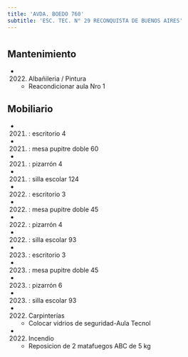```yaml
---
title: 'AVDA. BOEDO 760'
subtitle: 'ESC. TEC. N° 29 RECONQUISTA DE BUENOS AIRES'
---
```


#


## Mantenimiento

*  (2022) Albañileria / Pintura 
    + Reacondicionar aula Nro 1


## Mobiliario

*  (2021) : escritorio 4 

*  (2021) : mesa pupitre doble 60 

*  (2021) : pizarrón 4 

*  (2021) : silla escolar 124 

*  (2022) : escritorio 3 

*  (2022) : mesa pupitre doble 45 

*  (2022) : pizarrón 4 

*  (2022) : silla escolar 93 

*  (2023) : escritorio 3 

*  (2023) : mesa pupitre doble 45 

*  (2023) : pizarrón 6 

*  (2023) : silla escolar 93 




*  (2022) Carpinterías 
    + Colocar vidrios de seguridad-Aula Tecnol

*  (2022) Incendio 
    + Reposicion de 2 matafuegos ABC de 5 kg



